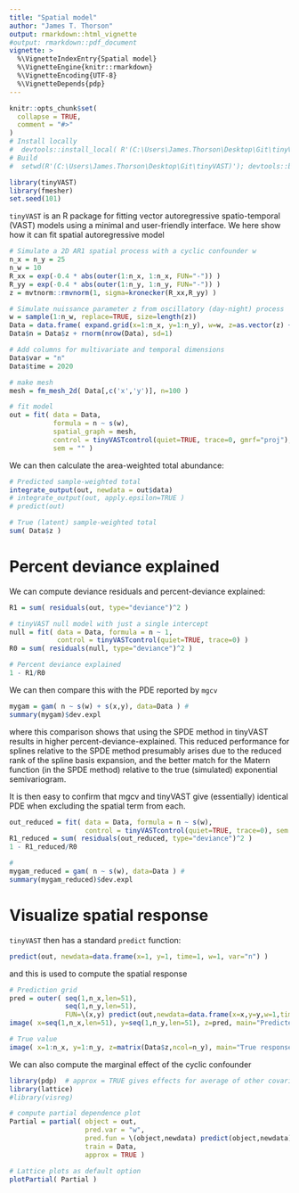 ```yaml
---
title: "Spatial model"
author: "James T. Thorson"
output: rmarkdown::html_vignette
#output: rmarkdown::pdf_document
vignette: >
  %\VignetteIndexEntry{Spatial model}
  %\VignetteEngine{knitr::rmarkdown}
  %\VignetteEncoding{UTF-8}
  %\VignetteDepends{pdp}
---
```


```r
knitr::opts_chunk$set(
  collapse = TRUE,
  comment = "#>"
)
# Install locally
#  devtools::install_local( R'(C:\Users\James.Thorson\Desktop\Git\tinyVAST)', force=TRUE )
# Build
#  setwd(R'(C:\Users\James.Thorson\Desktop\Git\tinyVAST)'); devtools::build_rmd("vignettes/spatial.Rmd"); rmarkdown::render( "vignettes/spatial.Rmd", rmarkdown::pdf_document())
```

```r
library(tinyVAST)
library(fmesher)
set.seed(101)
```

`tinyVAST` is an R package for fitting vector autoregressive spatio-temporal (VAST) models using a minimal and user-friendly interface.
We here show how it can fit spatial autoregressive model

```r
# Simulate a 2D AR1 spatial process with a cyclic confounder w
n_x = n_y = 25
n_w = 10
R_xx = exp(-0.4 * abs(outer(1:n_x, 1:n_x, FUN="-")) )
R_yy = exp(-0.4 * abs(outer(1:n_y, 1:n_y, FUN="-")) )
z = mvtnorm::rmvnorm(1, sigma=kronecker(R_xx,R_yy) )

# Simulate nuissance parameter z from oscillatory (day-night) process
w = sample(1:n_w, replace=TRUE, size=length(z))
Data = data.frame( expand.grid(x=1:n_x, y=1:n_y), w=w, z=as.vector(z) + cos(w/n_w*2*pi))
Data$n = Data$z + rnorm(nrow(Data), sd=1)

# Add columns for multivariate and temporal dimensions
Data$var = "n"
Data$time = 2020

# make mesh
mesh = fm_mesh_2d( Data[,c('x','y')], n=100 )

# fit model
out = fit( data = Data,
           formula = n ~ s(w),
           spatial_graph = mesh,
           control = tinyVASTcontrol(quiet=TRUE, trace=0, gmrf="proj"),
           sem = "" )
```

We can then calculate the area-weighted total abundance:
```r
# Predicted sample-weighted total
integrate_output(out, newdata = out$data)
# integrate_output(out, apply.epsilon=TRUE )
# predict(out)

# True (latent) sample-weighted total
sum( Data$z )
```


# Percent deviance explained

We can compute deviance residuals and percent-deviance explained:

```r
R1 = sum( residuals(out, type="deviance")^2 )

# tinyVAST null model with just a single intercept
null = fit( data = Data, formula = n ~ 1,
            control = tinyVASTcontrol(quiet=TRUE, trace=0) )
R0 = sum( residuals(null, type="deviance")^2 )

# Percent deviance explained
1 - R1/R0
```

We can then compare this with the PDE reported by `mgcv`
```r
mygam = gam( n ~ s(w) + s(x,y), data=Data ) #
summary(mygam)$dev.expl
```

where this comparison shows that using the SPDE method in tinyVAST results in higher percent-deviance-explained.  This reduced performance for splines relative to the SPDE method presumably arises due to the reduced rank of the spline basis expansion, and the better match for the Matern function (in the SPDE method) relative to the true (simulated) exponential semivariogram.

It is then easy to confirm that mgcv and tinyVAST give (essentially) identical PDE when excluding the spatial term from each.

```r
out_reduced = fit( data = Data, formula = n ~ s(w),
                   control = tinyVASTcontrol(quiet=TRUE, trace=0), sem = "" )
R1_reduced = sum( residuals(out_reduced, type="deviance")^2 )
1 - R1_reduced/R0

#
mygam_reduced = gam( n ~ s(w), data=Data ) #
summary(mygam_reduced)$dev.expl
```

# Visualize spatial response

`tinyVAST` then has a standard `predict` function:
```r
predict(out, newdata=data.frame(x=1, y=1, time=1, w=1, var="n") )
```

and this is used to compute the spatial response
```r
# Prediction grid
pred = outer( seq(1,n_x,len=51),
              seq(1,n_y,len=51),
              FUN=\(x,y) predict(out,newdata=data.frame(x=x,y=y,w=1,time=1,var="n")) )
image( x=seq(1,n_x,len=51), y=seq(1,n_y,len=51), z=pred, main="Predicted response" )

# True value
image( x=1:n_x, y=1:n_y, z=matrix(Data$z,ncol=n_y), main="True response" )
```

We can also compute the marginal effect of the cyclic confounder
```r
library(pdp)  # approx = TRUE gives effects for average of other covariates
library(lattice)
#library(visreg)

# compute partial dependence plot
Partial = partial( object = out,
                   pred.var = "w",
                   pred.fun = \(object,newdata) predict(object,newdata),
                   train = Data,
                   approx = TRUE )

# Lattice plots as default option
plotPartial( Partial )
```

